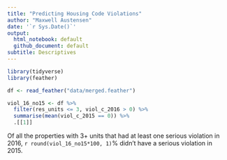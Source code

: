 ```yaml
---
title: "Predicting Housing Code Violations"
author: "Maxwell Austensen"
date: '`r Sys.Date()`'
output:
  html_notebook: default
  github_document: default
subtitle: Descriptives
---
```


```r
library(tidyverse)
library(feather)
```

```r
df <- read_feather("data/merged.feather")
```

```r
viol_16_no15 <- df %>% 
  filter(res_units <= 3, viol_c_2016 > 0) %>% 
  summarise(mean(viol_c_2015 == 0)) %>% 
  .[[1]]
```

Of all the properties with 3+ units that had at least one serious violation in 2016, `r round(viol_16_no15*100, 1)`% didn't have a serious violation in 2015.




